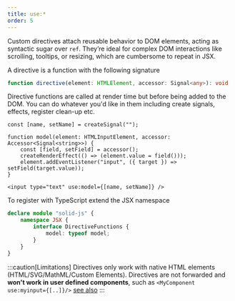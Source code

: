 ```yaml
---
title: use:*
order: 5
---
```


Custom directives attach reusable behavior to DOM elements, acting as syntactic sugar over `ref`. They’re ideal for complex DOM interactions like scrolling, tooltips, or resizing, which are cumbersome to repeat in JSX.

A directive is a function with the following signature

```ts
function directive(element: HTMLElement, accessor: Signal<any>): void
```

Directive functions are called at render time but before being added to the DOM. You can do whatever you'd like in them including create signals, effects, register clean-up etc.

```tsx
const [name, setName] = createSignal("");

function model(element: HTMLInputElement, accessor: Accessor<Signal<string>>) {
	const [field, setField] = accessor();
	createRenderEffect(() => (element.value = field()));
	element.addEventListener("input", ({ target }) => setField(target.value));
}

<input type="text" use:model={[name, setName]} />
```

To register with TypeScript extend the JSX namespace

```ts
declare module "solid-js" {
	namespace JSX {
		interface DirectiveFunctions {
			model: typeof model;
		}
	}
}
```

:::caution[Limitations]
Directives only work with native HTML elements (HTML/SVG/MathML/Custom Elements).
Directives are not forwarded and **won't work in user defined components**, such as `<MyComponent use:myinput={[..]}/>` [see also](https://github.com/solidjs/solid/discussions/722)
:::
